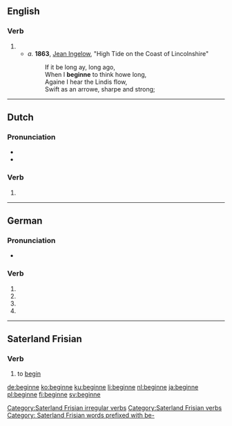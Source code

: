 ==English==

===Verb===
{{head|en|verb}}

# {{obsolete spelling of|begin|lang=en}}
#* ''a.'' '''1863''', [[w:Jean Ingelow|Jean Ingelow]], "High Tide on the Coast of Lincolnshire"
#*: If it be long ay, long ago,
#*: When I '''beginne''' to think howe long,
#*: Againe I hear the Lindis flow,
#*: Swift as an arrowe, sharpe and strong;

----

==Dutch==

===Pronunciation===
* {{IPA|/bəˈɣɪnə/|lang=nl}}
* {{audio|Nl-beginne.ogg|Audio|lang=nl}}

===Verb===
{{nl-verb-form}}

# {{nl-verb form of|n=sg|t=pres|m=subj|beginnen}}

----

==German==

===Pronunciation===
* {{IPA|/bəˈɡɪnə/|lang=de}}

===Verb===
{{head|de|verb form}}

# {{de-verb form of|beginnen|1|s|g}}
# {{de-verb form of|beginnen|1|s|k1}}
# {{de-verb form of|beginnen|3|s|k1}}
# {{de-verb form of|beginnen|i|s}}

----

==Saterland Frisian==

===Verb===
{{head|stq|verbs}}

# to [[begin]]

[[Category:Saterland Frisian irregular verbs]]
[[Category:Saterland Frisian verbs]]
[[Category: Saterland Frisian words prefixed with be-]]

[[de:beginne]]
[[ko:beginne]]
[[ku:beginne]]
[[li:beginne]]
[[nl:beginne]]
[[ja:beginne]]
[[pl:beginne]]
[[fi:beginne]]
[[sv:beginne]]